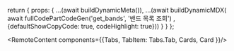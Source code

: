 
   return { 
    props: {
        ...(await buildDynamicMeta()),
        ...(await buildDynamicMDX(
          await fullCodePartCodeGen('get_bands', '밴드 목록 조회')
         , {defaultShowCopyCode: true, codeHighlight: true}))
    }
  }
};

<RemoteContent components={{Tabs, TabItem: Tabs.Tab, Cards, Card }}/>